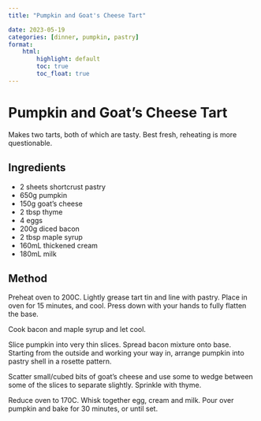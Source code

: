 ```yaml
---
title: "Pumpkin and Goat's Cheese Tart"

date: 2023-05-19
categories: [dinner, pumpkin, pastry]
format:
    html:
        highlight: default
        toc: true
        toc_float: true
---
```


# Pumpkin and Goat's Cheese Tart

Makes two tarts, both of which are tasty. Best fresh, reheating is more questionable.

## Ingredients

* 2 sheets shortcrust pastry
* 650g pumpkin
* 150g goat's cheese
* 2 tbsp thyme
* 4 eggs
* 200g diced bacon
* 2 tbsp maple syrup
* 160mL thickened cream
* 180mL milk


## Method

Preheat oven to 200C. Lightly grease tart tin and line with pastry. Place in oven for 15 minutes, and cool. Press down with your hands to fully flatten the base.

Cook bacon and maple syrup and let cool.

Slice pumpkin into very thin slices. Spread bacon mixture onto base. Starting from the outside and working your way in, arrange pumpkin into pastry shell in a rosette pattern.

Scatter small/cubed bits of goat's cheese and use some to wedge between some of the slices to separate slightly. Sprinkle with thyme.

Reduce oven to 170C. Whisk together egg, cream and milk. Pour over pumpkin and bake for 30 minutes, or until set.